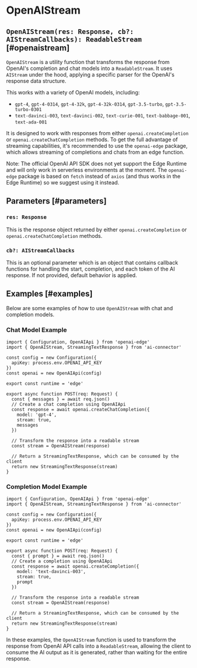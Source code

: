 # OpenAIStream

## `OpenAIStream(res: Response, cb?: AIStreamCallbacks): ReadableStream` [#openaistream]

`OpenAIStream` is a utility function that transforms the response from OpenAI's completion and chat models into a `ReadableStream`. It uses `AIStream` under the hood, applying a specific parser for the OpenAI's response data structure.

This works with a variety of OpenAI models, including:

- `gpt-4`, `gpt-4-0314`, `gpt-4-32k`, `gpt-4-32k-0314`, `gpt-3.5-turbo`, `gpt-3.5-turbo-0301`
- `text-davinci-003`, `text-davinci-002`, `text-curie-001`, `text-babbage-001`, `text-ada-001`

It is designed to work with responses from either `openai.createCompletion` or `openai.createChatCompletion` methods. To get the full advantage of streaming capabilities, it's recommended to use the `openai-edge` package, which allows streaming of completions and chats from an edge function.

Note: The official OpenAI API SDK does not yet support the Edge Runtime and will only work in serverless environments at the moment. The `openai-edge` package is based on `fetch` instead of `axios` (and thus works in the Edge Runtime) so we suggest using it instead.

## Parameters [#parameters]

### `res: Response`

This is the response object returned by either `openai.createCompletion` or `openai.createChatCompletion` methods.

### `cb?: AIStreamCallbacks`

This is an optional parameter which is an object that contains callback functions for handling the start, completion, and each token of the AI response. If not provided, default behavior is applied.

## Examples [#examples]

Below are some examples of how to use `OpenAIStream` with chat and completion models.

### Chat Model Example

```tsx
import { Configuration, OpenAIApi } from 'openai-edge'
import { OpenAIStream, StreamingTextResponse } from 'ai-connector'

const config = new Configuration({
  apiKey: process.env.OPENAI_API_KEY
})
const openai = new OpenAIApi(config)

export const runtime = 'edge'

export async function POST(req: Request) {
  const { messages } = await req.json()
  // Create a chat completion using OpenAIApi
  const response = await openai.createChatCompletion({
    model: 'gpt-4',
    stream: true,
    messages
  })

  // Transform the response into a readable stream
  const stream = OpenAIStream(response)

  // Return a StreamingTextResponse, which can be consumed by the client
  return new StreamingTextResponse(stream)
}
```

### Completion Model Example

```tsx
import { Configuration, OpenAIApi } from 'openai-edge'
import { OpenAIStream, StreamingTextResponse } from 'ai-connector'

const config = new Configuration({
  apiKey: process.env.OPENAI_API_KEY
})
const openai = new OpenAIApi(config)

export const runtime = 'edge'

export async function POST(req: Request) {
  const { prompt } = await req.json()
  // Create a completion using OpenAIApi
  const response = await openai.createCompletion({
    model: 'text-davinci-003',
    stream: true,
    prompt
  })

  // Transform the response into a readable stream
  const stream = OpenAIStream(response)

  // Return a StreamingTextResponse, which can be consumed by the client
  return new StreamingTextResponse(stream)
}
```

In these examples, the `OpenAIStream` function is used to transform the response from OpenAI API calls into a `ReadableStream`, allowing the client to consume the AI output as it is generated, rather than waiting for the entire response.
